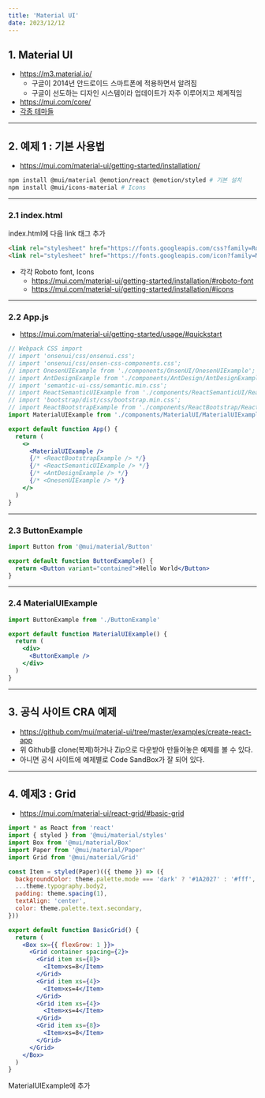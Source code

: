```yaml
---
title: 'Material UI'
date: 2023/12/12
---
```


## 1. Material UI

- https://m3.material.io/
  - 구글이 2014년 안드로이드 스마트폰에 적용하면서 알려짐
  - 구글이 선도하는 디자인 시스템이라 업데이트가 자주 이루어지고 체계적임
- https://mui.com/core/
- [각종 테마들](https://mui.com/store/?utm_source=docs&utm_medium=referral&utm_campaign=home-store)

---

## 2. 예제 1 : 기본 사용법

- https://mui.com/material-ui/getting-started/installation/

```sh
npm install @mui/material @emotion/react @emotion/styled # 기본 설치
npm install @mui/icons-material # Icons
```

---

### 2.1 index.html

index.html에 다음 link 태그 추가

```html
<link rel="stylesheet" href="https://fonts.googleapis.com/css?family=Roboto:300,400,500,700&display=swap" />
<link rel="stylesheet" href="https://fonts.googleapis.com/icon?family=Material+Icons" />
```

- 각각 Roboto font, Icons
  - https://mui.com/material-ui/getting-started/installation/#roboto-font
  - https://mui.com/material-ui/getting-started/installation/#icons

---

### 2.2 App.js

- https://mui.com/material-ui/getting-started/usage/#quickstart

```jsx
// Webpack CSS import
// import 'onsenui/css/onsenui.css';
// import 'onsenui/css/onsen-css-components.css';
// import OnesenUIExample from './components/OnsenUI/OnesenUIExample';
// import AntDesignExample from './components/AntDesign/AntDesignExample';
// import 'semantic-ui-css/semantic.min.css';
// import ReactSemanticUIExample from './components/ReactSemanticUI/ReactSemanticUIExample';
// import 'bootstrap/dist/css/bootstrap.min.css';
// import ReactBootstrapExample from './components/ReactBootstrap/ReactBootstrapExample';
import MaterialUIExample from './components/MaterialUI/MaterialUIExample'

export default function App() {
  return (
    <>
      <MaterialUIExample />
      {/* <ReactBootstrapExample /> */}
      {/* <ReactSemanticUIExample /> */}
      {/* <AntDesignExample /> */}
      {/* <OnesenUIExample /> */}
    </>
  )
}
```

---

### 2.3 ButtonExample

```jsx
import Button from '@mui/material/Button'

export default function ButtonExample() {
  return <Button variant="contained">Hello World</Button>
}
```

---

### 2.4 MaterialUIExample

```jsx
import ButtonExample from './ButtonExample'

export default function MaterialUIExample() {
  return (
    <div>
      <ButtonExample />
    </div>
  )
}
```

---

## 3. 공식 사이트 CRA 예제

- https://github.com/mui/material-ui/tree/master/examples/create-react-app
- 위 Github를 clone(복제)하거나 Zip으로 다운받아 만들어놓은 예제를 볼 수 있다.
- 아니면 공식 사이트에 예제별로 Code SandBox가 잘 되어 있다.

---

## 4. 예제3 : Grid

- https://mui.com/material-ui/react-grid/#basic-grid

```jsx
import * as React from 'react'
import { styled } from '@mui/material/styles'
import Box from '@mui/material/Box'
import Paper from '@mui/material/Paper'
import Grid from '@mui/material/Grid'

const Item = styled(Paper)(({ theme }) => ({
  backgroundColor: theme.palette.mode === 'dark' ? '#1A2027' : '#fff',
  ...theme.typography.body2,
  padding: theme.spacing(1),
  textAlign: 'center',
  color: theme.palette.text.secondary,
}))

export default function BasicGrid() {
  return (
    <Box sx={{ flexGrow: 1 }}>
      <Grid container spacing={2}>
        <Grid item xs={8}>
          <Item>xs=8</Item>
        </Grid>
        <Grid item xs={4}>
          <Item>xs=4</Item>
        </Grid>
        <Grid item xs={4}>
          <Item>xs=4</Item>
        </Grid>
        <Grid item xs={8}>
          <Item>xs=8</Item>
        </Grid>
      </Grid>
    </Box>
  )
}
```

MaterialUIExample에 추가
